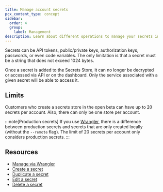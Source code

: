 ```yaml
---
title: Manage account secrets
pcx_content_type: concept
sidebar:
  order: 4
  group:
    label: Management
description: Learn about different operations to manage your secrets in Cloudflare Secrets Store.
---
```


Secrets can be API tokens, public/private keys, authorization keys, passwords, or even code variables. The only limitation is that a secret must be a string that does not exceed 1024 bytes.

Once a secret is added to the Secrets Store, it can no longer be decrypted or accessed via API or on the dashboard. Only the service associated with a given secret will be able to access it.

## Limits

Customers who create a secrets store in the open beta can have up to 20 secrets per account. Also, there can only be one store per account.

:::note[Production secrets]
If you use [Wrangler](/secrets-store/manage-secrets/how-to/#manage-via-wrangler), there is a difference between production secrets and secrets that are only created locally (without the `--remote` flag). The limit of 20 secrets per account only considers production secrets.
:::

## Resources

- [Manage via Wrangler](/workers/wrangler/commands/#secrets-store-secret)
- [Create a secret](/secrets-store/manage-secrets/how-to/#create-a-secret)
- [Duplicate a secret](/secrets-store/manage-secrets/how-to/#duplicate-a-secret)
- [Edit a secret](/secrets-store/manage-secrets/how-to/#edit-a-secret)
- [Delete a secret](/secrets-store/manage-secrets/how-to/#delete-a-secret)